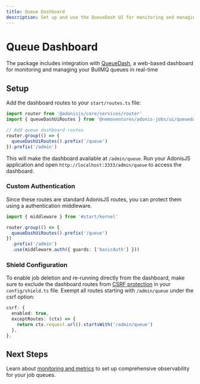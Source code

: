 ```yaml
---
title: Queue Dashboard
description: Set up and use the QueueDash UI for monitoring and managing your job queues
---
```


# Queue Dashboard

The package includes integration with [QueueDash](https://www.queuedash.com/), a web-based dashboard for monitoring and managing your BullMQ queues in real-time

## Setup

Add the dashboard routes to your `start/routes.ts` file:

```typescript
import router from '@adonisjs/core/services/router'
import { queueDashUiRoutes } from '@nemoventures/adonis-jobs/ui/queuedash'

// Add queue dashboard routes
router.group(() => {
  queueDashUiRoutes().prefix('/queue')
}).prefix('/admin')
```

This will make the dashboard available at `/admin/queue`. Run your AdonisJS application and open `http://localhost:3333/admin/queue` to access the dashboard.

### Custom Authentication

Since these routes are standard AdonisJS routes, you can protect them using a authentication middleware.

```typescript
import { middleware } from '#start/kernel'

router.group(() => {
  queueDashUiRoutes().prefix('/queue')
})
  .prefix('/admin')
  .use(middleware.auth({ guards: ['basicAuth'] }))
```

### Shield Configuration

To enable job deletion and re-running directly from the dashboard, make sure to exclude the dashboard routes from [CSRF protection](https://docs.adonisjs.com/guides/security/securing-ssr-applications#config-reference) in your `config/shield.ts` file. Exempt all routes starting with `/admin/queue` under the csrf option:

```typescript
csrf: {
  enabled: true,
  exceptRoutes: (ctx) => {
    return ctx.request.url().startsWith('/admin/queue')
  },
},
```

## Next Steps

Learn about [monitoring and metrics](/guides/observability.mdx) to set up comprehensive observability for your job queues.
